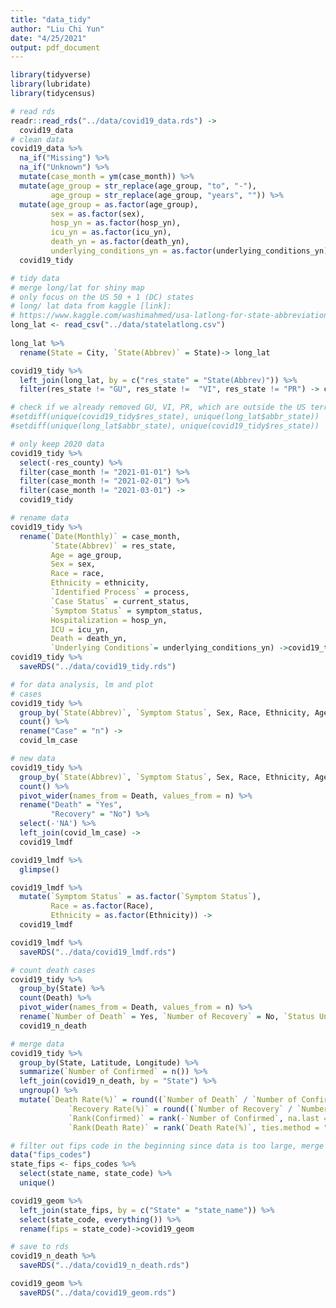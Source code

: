 ```yaml
---
title: "data_tidy"
author: "Liu Chi Yun"
date: "4/25/2021"
output: pdf_document
---
```


```r
library(tidyverse)
library(lubridate)
library(tidycensus)
```


```r
# read rds 
readr::read_rds("../data/covid19_data.rds") -> 
  covid19_data
# clean data
covid19_data %>% 
  na_if("Missing") %>% 
  na_if("Unknown") %>% 
  mutate(case_month = ym(case_month)) %>% 
  mutate(age_group = str_replace(age_group, "to", "-"),
         age_group = str_replace(age_group, "years", "")) %>% 
  mutate(age_group = as.factor(age_group),
         sex = as.factor(sex),
         hosp_yn = as.factor(hosp_yn),
         icu_yn = as.factor(icu_yn),
         death_yn = as.factor(death_yn),
         underlying_conditions_yn = as.factor(underlying_conditions_yn))  ->
  covid19_tidy
```


```r
# tidy data
# merge long/lat for shiny map
# only focus on the US 50 + 1 (DC) states
# long/ lat data from kaggle [link]:
# https://www.kaggle.com/washimahmed/usa-latlong-for-state-abbreviations
long_lat <- read_csv("../data/statelatlong.csv") 
  
long_lat %>% 
  rename(State = City, `State(Abbrev)` = State)-> long_lat

covid19_tidy %>% 
  left_join(long_lat, by = c("res_state" = "State(Abbrev)")) %>% 
  filter(res_state != "GU", res_state !=  "VI", res_state != "PR") -> covid19_tidy

# check if we already removed GU, VI, PR, which are outside the US territories
#setdiff(unique(covid19_tidy$res_state), unique(long_lat$abbr_state))
#setdiff(unique(long_lat$abbr_state), unique(covid19_tidy$res_state))

# only keep 2020 data
covid19_tidy %>% 
  select(-res_county) %>% 
  filter(case_month != "2021-01-01") %>% 
  filter(case_month != "2021-02-01") %>% 
  filter(case_month != "2021-03-01") ->
  covid19_tidy
```

```r
# rename data
covid19_tidy %>% 
  rename(`Date(Monthly)` = case_month, 
         `State(Abbrev)` = res_state, 
         Age = age_group, 
         Sex = sex, 
         Race = race, 
         Ethnicity = ethnicity, 
         `Identified Process` = process, 
         `Case Status` = current_status, 
         `Symptom Status` = symptom_status, 
         Hospitalization = hosp_yn, 
         ICU = icu_yn, 
         Death = death_yn, 
         `Underlying Conditions`= underlying_conditions_yn) ->covid19_tidy
covid19_tidy %>%
  saveRDS("../data/covid19_tidy.rds")
```



```r
# for data analysis, lm and plot
# cases
covid19_tidy %>% 
  group_by(`State(Abbrev)`, `Symptom Status`, Sex, Race, Ethnicity, Age) %>% 
  count() %>% 
  rename("Case" = "n") ->
  covid_lm_case

# new data
covid19_tidy %>% 
  group_by(`State(Abbrev)`, `Symptom Status`, Sex, Race, Ethnicity, Age, Death) %>% 
  count() %>% 
  pivot_wider(names_from = Death, values_from = n) %>% 
  rename("Death" = "Yes",
         "Recovery" = "No") %>% 
  select(-'NA') %>% 
  left_join(covid_lm_case) ->
  covid19_lmdf

covid19_lmdf %>% 
  glimpse()

covid19_lmdf %>% 
  mutate(`Symptom Status` = as.factor(`Symptom Status`),
         Race = as.factor(Race),
         Ethnicity = as.factor(Ethnicity)) ->
  covid19_lmdf

covid19_lmdf %>% 
  saveRDS("../data/covid19_lmdf.rds")
```

```r
# count death cases
covid19_tidy %>%
  group_by(State) %>% 
  count(Death) %>% 
  pivot_wider(names_from = Death, values_from = n) %>% 
  rename(`Number of Death` = Yes, `Number of Recovery` = No, `Status Unknown` = `NA`)->
  covid19_n_death

# merge data
covid19_tidy %>%
  group_by(State, Latitude, Longitude) %>%
  summarize(`Number of Confirmed` = n()) %>% 
  left_join(covid19_n_death, by = "State") %>% 
  ungroup() %>% 
  mutate(`Death Rate(%)` = round((`Number of Death` / `Number of Confirmed`)*100, digits = 2),
             `Recovery Rate(%)` = round((`Number of Recovery` / `Number of Confirmed`)*100, digits = 2),
             `Rank(Confirmed)` = rank(-`Number of Confirmed`, na.last = TRUE),
             `Rank(Death Rate)` = rank(`Death Rate(%)`, ties.method = "first", na.last = TRUE))->covid19_geom

# filter out fips code in the beginning since data is too large, merge only state fips here
data("fips_codes")
state_fips <- fips_codes %>% 
  select(state_name, state_code) %>% 
  unique()

covid19_geom %>% 
  left_join(state_fips, by = c("State" = "state_name")) %>% 
  select(state_code, everything()) %>% 
  rename(fips = state_code)->covid19_geom

# save to rds
covid19_n_death %>% 
  saveRDS("../data/covid19_n_death.rds")

covid19_geom %>% 
  saveRDS("../data/covid19_geom.rds")
```





